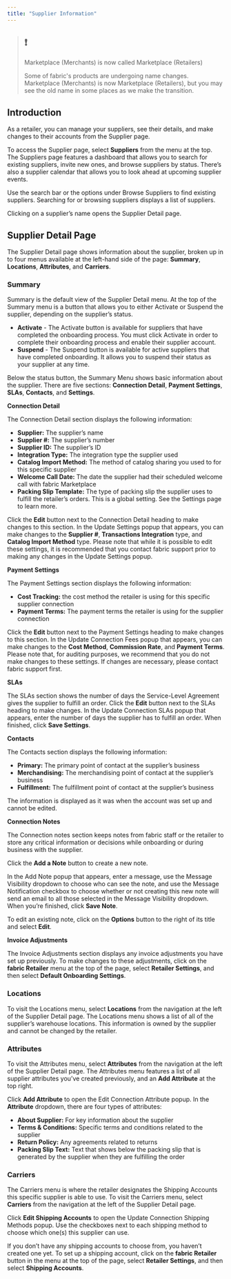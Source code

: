 ```yaml
---
title: "Supplier Information"
---
```


> ## ❗️
> 
> Marketplace (Merchants) is now called Marketplace (Retailers)
> 
> Some of fabric's products are undergoing name changes. Marketplace (Merchants) is now Marketplace (Retailers), but you may see the old name in some places as we make the transition.

## Introduction

As a retailer, you can manage your suppliers, see their details, and make changes to their accounts from the Supplier page.

To access the Supplier page, select **Suppliers** from the menu at the top. The Suppliers page features a dashboard that allows you to search for existing suppliers, invite new ones, and browse suppliers by status. There’s also a supplier calendar that allows you to look ahead at upcoming supplier events.

Use the search bar or the options under Browse Suppliers to find existing suppliers. Searching for or browsing suppliers displays a list of suppliers.

Clicking on a supplier’s name opens the Supplier Detail page.

## Supplier Detail Page

The Supplier Detail page shows information about the supplier, broken up in to four menus available at the left-hand side of the page: **Summary**, **Locations**, **Attributes**, and **Carriers**.

### Summary

Summary is the default view of the Supplier Detail menu. At the top of the Summary menu is a button that allows you to either Activate or Suspend the supplier, depending on the supplier’s status.

* **Activate** \- The Activate button is available for suppliers that have completed the onboarding process. You must click Activate in order to complete their onboarding process and enable their supplier account.
* **Suspend** \- The Suspend button is available for active suppliers that have completed onboarding. It allows you to suspend their status as your supplier at any time.

Below the status button, the Summary Menu shows basic information about the supplier. There are five sections: **Connection Detail**, **Payment Settings**, **SLAs**, **Contacts**, and **Settings**.

**Connection Detail**

The Connection Detail section displays the following information:

* **Supplier:** The supplier’s name
* **Supplier #:** The supplier’s number
* **Supplier ID:** The supplier’s ID
* **Integration Type:** The integration type the supplier used
* **Catalog Import Method:** The method of catalog sharing you used to for this specific supplier
* **Welcome Call Date:** The date the supplier had their scheduled welcome call with fabric Marketplace
* **Packing Slip Template:** The type of packing slip the supplier uses to fulfill the retailer’s orders. This is a global setting. See the Settings page to learn more.

Click the **Edit** button next to the Connection Detail heading to make changes to this section. In the Update Settings popup that appears, you can make changes to the **Supplier #**, **Transactions Integration** type, and **Catalog Import Method** type. Please note that while it is possible to edit these settings, it is recommended that you contact fabric support prior to making any changes in the Update Settings popup.

**Payment Settings**

The Payment Settings section displays the following information:

* **Cost Tracking:** the cost method the retailer is using for this specific supplier connection
* **Payment Terms:** The payment terms the retailer is using for the supplier connection

Click the **Edit** button next to the Payment Settings heading to make changes to this section. In the Update Connection Fees popup that appears, you can make changes to the **Cost Method**, **Commission Rate**, and **Payment Terms**. Please note that, for auditing purposes, we recommend that you do not make changes to these settings. If changes are necessary, please contact fabric support first.

**SLAs**

The SLAs section shows the number of days the Service-Level Agreement gives the supplier to fulfill an order. Click the **Edit** button next to the SLAs heading to make changes. In the Update Connection SLAs popup that appears, enter the number of days the supplier has to fulfill an order. When finished, click **Save Settings**.

**Contacts**

The Contacts section displays the following information:

* **Primary:** The primary point of contact at the supplier’s business
* **Merchandising:** The merchandising point of contact at the supplier’s business
* **Fulfillment:** The fulfillment point of contact at the supplier’s business

The information is displayed as it was when the account was set up and cannot be edited.

**Connection Notes**

The Connection notes section keeps notes from fabric staff or the retailer to store any critical information or decisions while onboarding or during business with the supplier.

Click the **Add a Note** button to create a new note.

In the Add Note popup that appears, enter a message, use the Message Visibility dropdown to choose who can see the note, and use the Message Notification checkbox to choose whether or not creating this new note will send an email to all those selected in the Message Visibility dropdown. When you’re finished, click **Save Note**.

To edit an existing note, click on the **Options** button to the right of its title and select **Edit**.

**Invoice Adjustments**

The Invoice Adjustments section displays any invoice adjustments you have set up previously. To make changes to these adjustments, click on the **fabric Retailer** menu at the top of the page, select **Retailer Settings**, and then select **Default Onboarding Settings**.

### Locations

To visit the Locations menu, select **Locations** from the navigation at the left of the Supplier Detail page. The Locations menu shows a list of all of the supplier’s warehouse locations. This information is owned by the supplier and cannot be changed by the retailer.

### Attributes

To visit the Attributes menu, select **Attributes** from the navigation at the left of the Supplier Detail page. The Attributes menu features a list of all supplier attributes you’ve created previously, and an **Add Attribute** at the top right.

Click **Add Attribute** to open the Edit Connection Attribute popup. In the **Attribute** dropdown, there are four types of attributes:

* **About Supplier:** For key information about the supplier
* **Terms & Conditions:** Specific terms and conditions related to the supplier
* **Return Policy:** Any agreements related to returns
* **Packing Slip Text:** Text that shows below the packing slip that is generated by the supplier when they are fulfilling the order

### Carriers

The Carriers menu is where the retailer designates the Shipping Accounts this specific supplier is able to use. To visit the Carriers menu, select **Carriers** from the navigation at the left of the Supplier Detail page.

Click **Edit Shipping Accounts** to open the Update Connection Shipping Methods popup. Use the checkboxes next to each shipping method to choose which one(s) this supplier can use.

If you don’t have any shipping accounts to choose from, you haven’t created one yet. To set up a shipping account, click on the **fabric Retailer** button in the menu at the top of the page, select **Retailer Settings**, and then select **Shipping Accounts**.
